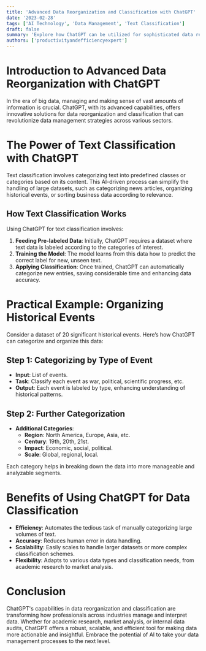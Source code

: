 ```yaml
---
title: 'Advanced Data Reorganization and Classification with ChatGPT'
date: '2023-02-28'
tags: ['AI Technology', 'Data Management', 'Text Classification']
draft: false
summary: 'Explore how ChatGPT can be utilized for sophisticated data reorganization and classification, transforming how businesses and researchers handle information.'
authors: ['productivityandefficiencyexpert']
---
```


# Introduction to Advanced Data Reorganization with ChatGPT

In the era of big data, managing and making sense of vast amounts of information is crucial. ChatGPT, with its advanced capabilities, offers innovative solutions for data reorganization and classification that can revolutionize data management strategies across various sectors.

# The Power of Text Classification with ChatGPT

Text classification involves categorizing text into predefined classes or categories based on its content. This AI-driven process can simplify the handling of large datasets, such as categorizing news articles, organizing historical events, or sorting business data according to relevance.

## How Text Classification Works

Using ChatGPT for text classification involves:

1. **Feeding Pre-labeled Data**: Initially, ChatGPT requires a dataset where text data is labeled according to the categories of interest.
2. **Training the Model**: The model learns from this data how to predict the correct label for new, unseen text.
3. **Applying Classification**: Once trained, ChatGPT can automatically categorize new entries, saving considerable time and enhancing data accuracy.

# Practical Example: Organizing Historical Events

Consider a dataset of 20 significant historical events. Here’s how ChatGPT can categorize and organize this data:

## Step 1: Categorizing by Type of Event
- **Input**: List of events.
- **Task**: Classify each event as war, political, scientific progress, etc.
- **Output**: Each event is labeled by type, enhancing understanding of historical patterns.

## Step 2: Further Categorization
- **Additional Categories**:
  - **Region**: North America, Europe, Asia, etc.
  - **Century**: 19th, 20th, 21st.
  - **Impact**: Economic, social, political.
  - **Scale**: Global, regional, local.

Each category helps in breaking down the data into more manageable and analyzable segments.

# Benefits of Using ChatGPT for Data Classification

- **Efficiency**: Automates the tedious task of manually categorizing large volumes of text.
- **Accuracy**: Reduces human error in data handling.
- **Scalability**: Easily scales to handle larger datasets or more complex classification schemes.
- **Flexibility**: Adapts to various data types and classification needs, from academic research to market analysis.

# Conclusion

ChatGPT's capabilities in data reorganization and classification are transforming how professionals across industries manage and interpret data. Whether for academic research, market analysis, or internal data audits, ChatGPT offers a robust, scalable, and efficient tool for making data more actionable and insightful. Embrace the potential of AI to take your data management processes to the next level.
